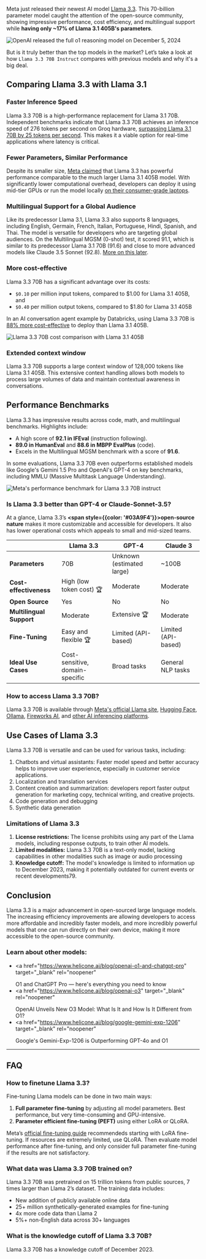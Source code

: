 Meta just released their newest AI model <a href="https://www.llama.com/docs/model-cards-and-prompt-formats/llama3_3/" target="_blank" rel="noopener">Llama 3.3</a>. This 70-billion parameter model caught the attention of the open-source community, showing impressive performance, cost efficiency, and multilingual support while **having only ~17% of Llama 3.1 405B's parameters**.

![OpenAI released the full o1 reasoning model on December 5, 2024](/static/blog/meta-llama-3-3-70-b-instruct/cover.webp)

But is it truly better than the top models in the market? Let’s take a look at how `Llama 3.3 70B Instruct` compares with previous models and why it's a big deal.

## Comparing Llama 3.3 with Llama 3.1

### Faster Inference Speed

Llama 3.3 70B is a high-performance replacement for Llama 3.1 70B. Independent benchmarks indicate that Llama 3.3 70B achieves an inference speed of 276 tokens per second on Groq hardware, <a href="https://groq.com/new-ai-inference-speed-benchmark-for-llama-3-3-70b-powered-by-groq/" target="_blank" rel="noopener">surpassing Llama 3.1 70B by 25 tokens per second</a>. This makes it a viable option for real-time applications where latency is critical.

### Fewer Parameters, Similar Performance

Despite its smaller size, <a href="https://x.com/AIatMeta/status/1865079068833780155" target="_blank" rel="noopener nofollow">Meta claimed</a> that Llama 3.3 has powerful performance comparable to the much larger Llama 3.1 405B model. With significantly lower computational overhead, developers can deploy it using mid-tier GPUs or run the model locally <a href="https://simonwillison.net/2024/Dec/9/llama-33-70b/#how-i-ran-llama-3-3-70b-on-my-machine-using-ollama" target="_blank" rel="noopener nofollow">on their consumer-grade laptops</a>.

### Multilingual Support for a Global Audience

Like its predecessor Llama 3.1, Llama 3.3 also supports 8 languages, including English, Germain, French, Italian, Portuguese, Hindi, Spanish, and Thai. The model is versatile for developers who are targeting global audiences. On the Multilingual MGSM (0-shot) test, it scored 91.1, which is similar to its predecessor Llama 3.1 70B (91.6) and close to more advanced models like Claude 3.5 Sonnet (92.8). [More on this later](#performance-benchmarks).

### More cost-effective

Llama 3.3 70B has a significant advantage over its costs:

- `$0.10` per million input tokens, compared to $1.00 for Llama 3.1 405B, and
- `$0.40` per million output tokens, compared to $1.80 for Llama 3.1 405B

In an AI conversation agent example by Databricks, using Llama 3.3 70B is <a href="https://www.databricks.com/blog/making-ai-more-accessible-80-cost-savings-meta-llama-33-databricks" target="_blank" rel="noopener">88% more cost-effective</a> to deploy than Llama 3.1 405B.

![Llama 3.3 70B cost comparison with Llama 3.1 405B](/static/blog/meta-llama-3-3-70-b-instruct/llama-3-3-cost-comparison.webp)

<CallToAction
  title="Cut Llama 3 API costs by up to 70% ⚡️"
  description="Use Helicone to cache responses, optimize prompts, and more."
  primaryButtonText="Get started for free"
  primaryButtonLink="/signin"
  secondaryButtonText="Calculate API costs"
  secondaryButtonLink="/llm-cost"
/>
### Extended context window

Llama 3.3 70B supports a large context window of 128,000 tokens like Llama 3.1 405B. This extensive context handling allows both models to process large volumes of data and maintain contextual awareness in conversations.

## Performance Benchmarks

Llama 3.3 has impressive results across code, math, and multilingual benchmarks. Highlights include:

- A high score of **92.1 in IFEval** (instruction following).
- **89.0 in HumanEval** and **88.6 in MBPP EvalPlus** (code).
- Excels in the Multilingual MGSM benchmark with a score of **91.6**.

In some evaluations, Llama 3.3 70B even outperforms established models like Google's Gemini 1.5 Pro and OpenAI's GPT-4 on key benchmarks, including MMLU (Massive Multitask Language Understanding).

![Meta's performance benchmark for Llama 3.3 70B instruct](/static/blog/meta-llama-3-3-70-b-instruct/llama-3.3-benchmark.webp)

### Is Llama 3.3 better than GPT-4 or Claude-Sonnet-3.5?

At a glance, Llama 3.3’s **<span style={{color: '#03A9F4'}}>open-source nature</span>** makes it more customizable and accessible for developers. It also has lower operational costs which appeals to small and mid-sized teams.

|                          | Llama 3.3                       | GPT-4                     | Claude 3            |
| ------------------------ | ------------------------------- | ------------------------- | ------------------- |
| **Parameters**           | 70B                             | Unknown (estimated large) | ~100B               |
| **Cost-effectiveness**   | High (low token cost) 🏆        | Moderate                  | Moderate            |
| **Open Source**          | Yes                             | No                        | No                  |
| **Multilingual Support** | Moderate                        | Extensive 🏆              | Moderate            |
| **Fine-Tuning**          | Easy and flexible 🏆            | Limited (API-based)       | Limited (API-based) |
| **Ideal Use Cases**      | Cost-sensitive, domain-specific | Broad tasks               | General NLP tasks   |

### How to access Llama 3.3 70B?

Llama 3.3 70B is available through <a href="https://www.llama.com/" target="_blank" rel="noopener">Meta's official Llama site</a>, <a href="https://huggingface.co/meta-llama/Llama-3.3-70B-Instruct" target="_blank" rel="noopener">Hugging Face</a>, <a href="https://ollama.com/library/llama3.3" target="_blank" rel="noopener">Ollama</a>, <a href="https://fireworks.ai/models/fireworks/llama-v3p3-70b-instruct" target="_blank" rel="noopener">Fireworks AI</a>, and <a href="https://www.helicone.ai/blog/llm-api-providers" target="_blank" rel="noopener">other AI inferencing platforms</a>.

## Use Cases of Llama 3.3

Llama 3.3 70B is versatile and can be used for various tasks, including:

1. Chatbots and virtual assistants: Faster model speed and better accuracy helps to improve user experience, especially in customer service applications.
2. Localization and translation services
3. Content creation and summarization: developers report faster output generation for marketing copy, technical writing, and creative projects.
4. Code generation and debugging
5. Synthetic data generation

### Limitations of Llama 3.3

1. **License restrictions:** The license prohibits using any part of the Llama models, including response outputs, to train other AI models.
2. **Limited modalities:** Llama 3.3 70B is a text-only model, lacking capabilities in other modalities such as image or audio processing
3. **Knowledge cutoff:** The model's knowledge is limited to information up to December 2023, making it potentially outdated for current events or recent developments79.

## Conclusion

Llama 3.3 is a major advancement in open-sourced large language models. The increasing efficiency improvements are allowing developers to access more affordable and incredibly faster models, and more incredibly powerful models that one can run directly on their own device, making it more accessible to the open-source community.

### Learn about other models:

- <a
    href="https://www.helicone.ai/blog/openai-o1-and-chatgpt-pro"
    target="_blank"
    rel="noopener"
  >
    O1 and ChatGPT Pro — here's everything you need to know
  </a>
- <a
    href="https://www.helicone.ai/blog/openai-o3"
    target="_blank"
    rel="noopener"
  >
    OpenAI Unveils New O3 Model: What Is It and How Is It Different from O1?
  </a>
- <a
    href="https://www.helicone.ai/blog/google-gemini-exp-1206"
    target="_blank"
    rel="noopener"
  >
    Google's Gemini-Exp-1206 is Outperforming GPT-4o and O1
  </a>

---

## FAQ

### How to finetune Llama 3.3?

Fine-tuning Llama models can be done in two main ways:

1. **Full parameter fine-tuning** by adjusting all model parameters. Best performance, but very time-consuming and GPU-intensive.
2. **Parameter efficient fine-tuning (PEFT)** using either LoRA or QLoRA.

Meta’s [official fine-tuning guide](https://www.llama.com/docs/how-to-guides/fine-tuning/) recommendeds starting with LoRA fine-tuning. If resources are extremely limited, use QLoRA. Then evaluate model performance after fine-tuning, and only consider full parameter fine-tuning if the results are not satisfactory.

### What data was Llama 3.3 70B trained on?

Llama 3.3 70B was pretrained on 15 trillion tokens from public sources, 7 times larger than Llama 2’s dataset. The training data includes:

- New addition of publicly available online data
- 25+ million synthetically-generated examples for fine-tuning
- 4x more code data than Llama 2
- 5%+ non-English data across 30+ languages

### What is the knowledge cutoff of Llama 3.3 70B?

Llama 3.3 70B has a knowledge cutoff of December 2023.

<Questions />

